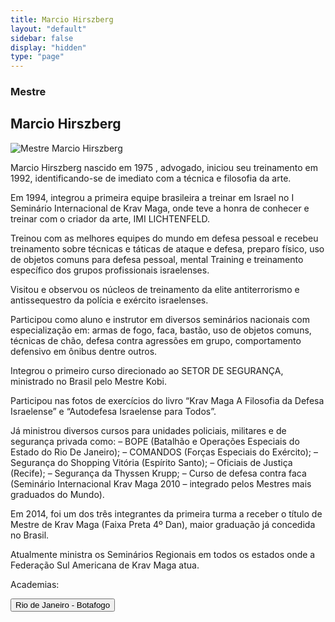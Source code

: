 ```yaml
---
title: Marcio Hirszberg
layout: "default"
sidebar: false
display: "hidden"
type: "page"
---
```



<h3 className="font-semibold">Mestre</h3>
<h2 className="text-3xl font-semibold">Marcio Hirszberg</h2>

<Image
  src="/pt/images/federacao/instrutores-licenciados/marcio-hirszberg.jpg"
  alt="Mestre Marcio Hirszberg"
  width={400}
  height={400}
  className="float-right mb-4 ml-6 h-auto w-sm"
/>

Marcio Hirszberg nascido em 1975 , advogado, iniciou seu treinamento em 1992, identificando-se de imediato com a técnica e filosofia da arte.

Em 1994, integrou a primeira equipe brasileira a treinar em Israel no I Seminário Internacional de Krav Maga, onde teve a honra de conhecer e treinar com o criador da arte, IMI LICHTENFELD.

Treinou com as melhores equipes do mundo em defesa pessoal e recebeu treinamento sobre técnicas e táticas de ataque e defesa, preparo físico, uso de objetos comuns para defesa pessoal, mental Training e treinamento específico dos grupos profissionais israelenses.

Visitou e observou os núcleos de treinamento da elite antiterrorismo e antissequestro da polícia e exército israelenses.

Participou como aluno e instrutor em diversos seminários nacionais com especialização em: armas de fogo, faca, bastão, uso de objetos comuns, técnicas de chão, defesa contra agressões em grupo, comportamento defensivo em ônibus dentre outros.

Integrou o primeiro curso direcionado ao SETOR DE SEGURANÇA, ministrado no Brasil pelo Mestre Kobi.

Participou nas fotos de exercícios do livro “Krav Maga A Filosofia da Defesa Israelense” e “Autodefesa Israelense para Todos”.

Já ministrou diversos cursos para unidades policiais, militares e de segurança privada como: – BOPE (Batalhão e Operações Especiais do Estado do Rio De Janeiro); – COMANDOS (Forças Especiais do Exército); – Segurança do Shopping Vitória (Espírito Santo); – Oficiais de Justiça (Recife); – Segurança da Thyssen Krupp; – Curso de defesa contra faca (Seminário Internacional Krav Maga 2010 – integrado pelos Mestres mais graduados do Mundo).

Em 2014, foi um dos três integrantes da primeira turma a receber o título de Mestre de Krav Maga (Faixa Preta 4º Dan), maior graduação já concedida no Brasil.

Atualmente ministra os Seminários Regionais em todos os estados onde a Federação Sul Americana de Krav Maga atua.

Academias:

<div asChild className="mt-6 w-full">
  <Button
    asChild
    size="free"
    className="mx-auto bg-red-500 text-center text-xl hover:cursor-pointer">
    <Link href="/academias/brasil/rio-de-janeiro/botafogo">
      Rio de Janeiro - Botafogo
    </Link>
  </Button>
</div>
